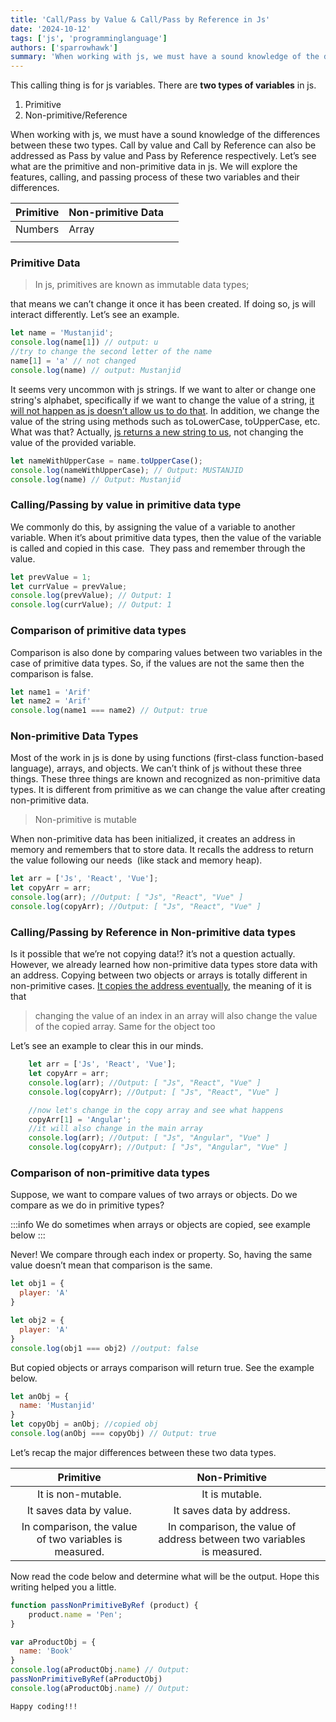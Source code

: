 ```yaml
---
title: 'Call/Pass by Value & Call/Pass by Reference in Js'
date: '2024-10-12'
tags: ['js', 'programminglanguage']
authors: ['sparrowhawk']
summary: 'When working with js, we must have a sound knowledge of the differences between these two types. Call by value and Call by Reference can also be addressed as Pass by value and Pass by Reference respectively.'
---
```


This calling thing is for js variables. There are **two types of variables** in js.

1. Primitive
2. Non-primitive/Reference

When working with js, we must have a sound knowledge of the differences between these two types. Call by value and Call by Reference can also be addressed as Pass by value and Pass by Reference respectively. Let’s see what are the primitive and non-primitive data in js. We will explore the features, calling, and passing process of these two variables and their differences.

| Primitive | **Non-primitive Data** |   |
| --------- | ---------------------- | - |
| Numbers   | Array                  |   |
|           |                        |   |

### Primitive Data

> In js, primitives are known as immutable data types;&#x20;

that means we can’t change it once it has been created. If doing so, js will interact differently. Let’s see an example.

```js
let name = 'Mustanjid';
console.log(name[1]) // output: u
//try to change the second letter of the name
name[1] = 'a' // not changed
console.log(name) // output: Mustanjid
```

It seems very uncommon with js strings. If we want to alter or change one string's alphabet, specifically if we want to change the value of a string, <u>it will not happen as js doesn’t allow us to do that</u>. In addition, we change the value of the string using methods such as toLowerCase, toUpperCase, etc. What was that? Actually, <u>js returns a new string to us</u>, not changing the value of the provided variable.

```js
let nameWithUpperCase = name.toUpperCase();
console.log(nameWithUpperCase); // Output: MUSTANJID
console.log(name) // Output: Mustanjid
```

### Calling/Passing by value in primitive data type

We commonly do this, by assigning the value of a variable to another variable. When it’s about primitive data types, then the value of the variable is called and copied in this case.  They pass and remember through the value.

```js
let prevValue = 1;
let currValue = prevValue;
console.log(prevValue); // Output: 1
console.log(currValue); // Output: 1
```

### Comparison of primitive data types

Comparison is also done by comparing values between two variables in the case of primitive data types. So, if the values are not the same then the comparison is false.

```js
let name1 = 'Arif'
let name2 = 'Arif'
console.log(name1 === name2) // Output: true
```

### Non-primitive Data Types

Most of the work in js is done by using functions (first-class function-based language), arrays, and objects. We can’t think of js without these three things. These three things are known and recognized as non-primitive data types. It is different from primitive as we can change the value after creating non-primitive data.&#x20;

> Non-primitive is mutable

When non-primitive data has been initialized, it creates an address in memory and remembers that to store data. It recalls the address to return the value following our needs  (like stack and memory heap).

```js
let arr = ['Js', 'React', 'Vue'];
let copyArr = arr;
console.log(arr); //Output: [ "Js", "React", "Vue" ]
console.log(copyArr); //Output: [ "Js", "React", "Vue" ]
```

### Calling/Passing by Reference in Non-primitive data types

Is it possible that we’re not copying data!? it’s not a question actually. However, we already learned how non-primitive data types store data with an address. Copying between two objects or arrays is totally different in non-primitive cases. <u>It copies the address eventually</u>, the meaning of it is that&#x20;

> changing the value of an index in an array will also change the value of the copied array. Same for the object too

Let’s see an example to clear this in our minds.

```js
    let arr = ['Js', 'React', 'Vue'];
    let copyArr = arr;
    console.log(arr); //Output: [ "Js", "React", "Vue" ]
    console.log(copyArr); //Output: [ "Js", "React", "Vue" ]

    //now let's change in the copy array and see what happens
    copyArr[1] = 'Angular';
    //it will also change in the main array
    console.log(arr); //Output: [ "Js", "Angular", "Vue" ]
    console.log(copyArr); //Output: [ "Js", "Angular", "Vue" ]
```

### Comparison of non-primitive data types

Suppose, we want to compare values of two arrays or objects. Do we compare as we do in primitive types?&#x20;

:::info
We do sometimes when arrays or objects are copied, see example below
:::

Never! We compare through each index or property. So, having the same value doesn’t mean that comparison is the same. 

```js
let obj1 = {
  player: 'A'
}

let obj2 = {
  player: 'A'
}
console.log(obj1 === obj2) //output: false
```

But copied objects or arrays comparison will return true. See the example below.

```js
let anObj = {
  name: 'Mustanjid'
}
let copyObj = anObj; //copied obj
console.log(anObj === copyObj) // Output: true
```

Let’s recap the major differences between these two data types.

|                        Primitive                       |                              Non-Primitive                             |   |
| :----------------------------------------------------: | :--------------------------------------------------------------------: | - |
|                   It is non-mutable.                   |                             It is mutable.                             |   |
|                 It saves data by value.                |                        It saves data by address.                       |   |
| In comparison, the value of two variables is measured. | In comparison, the value of address between two variables is measured. |   |

Now read the code below and determine what will be the output. Hope this writing helped you a little.

```js
function passNonPrimitiveByRef (product) {
    product.name = 'Pen';
}

var aProductObj = {
  name: 'Book'
}
console.log(aProductObj.name) // Output: 
passNonPrimitiveByRef(aProductObj)
console.log(aProductObj.name) // Output:
```

`Happy coding!!!`